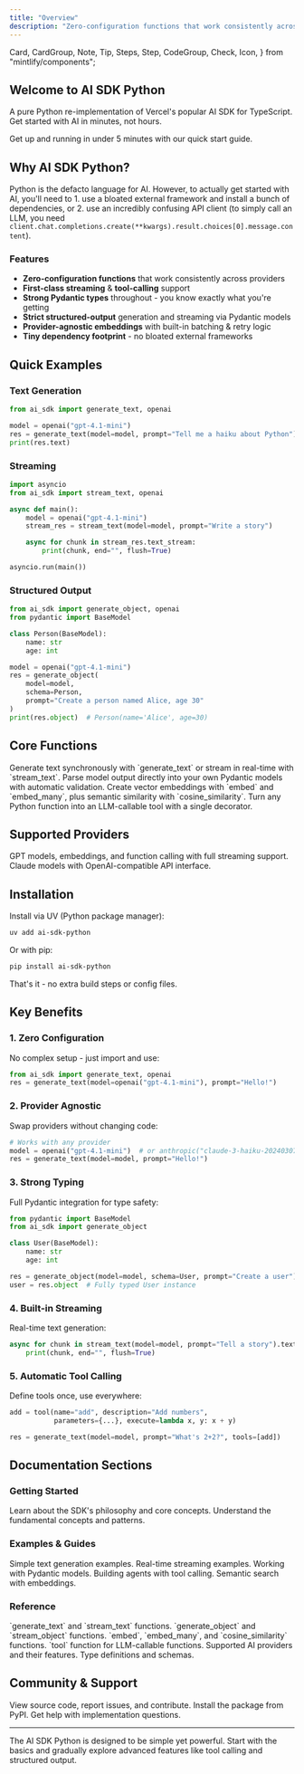 ```yaml
---
title: "Overview"
description: "Zero-configuration functions that work consistently across providers with first-class streaming, tool-calling, and structured output support."
---
```


  Card,
  CardGroup,
  Note,
  Tip,
  Steps,
  Step,
  CodeGroup,
  Check,
  Icon,
} from "mintlify/components";

## Welcome to AI SDK Python

A pure Python re-implementation of Vercel's popular AI SDK for TypeScript. Get started with AI in minutes, not hours.

<Card title="Quick Start" icon="zap" href="/sdk/introduction" horizontal>
  Get up and running in under 5 minutes with our quick start guide.
</Card>

## Why AI SDK Python?

Python is the defacto language for AI. However, to actually get started with AI, you'll need to 1. use a bloated external framework and install a bunch of dependencies, or 2. use an incredibly confusing API client (to simply call an LLM, you need `client.chat.completions.create(**kwargs).result.choices[0].message.content`).

### Features

- **Zero-configuration functions** that work consistently across providers
- **First-class streaming** & **tool-calling** support
- **Strong Pydantic types** throughout - you know exactly what you're getting
- **Strict structured-output** generation and streaming via Pydantic models
- **Provider-agnostic embeddings** with built-in batching & retry logic
- **Tiny dependency footprint** - no bloated external frameworks

## Quick Examples

### Text Generation

```python
from ai_sdk import generate_text, openai

model = openai("gpt-4.1-mini")
res = generate_text(model=model, prompt="Tell me a haiku about Python")
print(res.text)
```

### Streaming

```python
import asyncio
from ai_sdk import stream_text, openai

async def main():
    model = openai("gpt-4.1-mini")
    stream_res = stream_text(model=model, prompt="Write a story")

    async for chunk in stream_res.text_stream:
        print(chunk, end="", flush=True)

asyncio.run(main())
```

### Structured Output

```python
from ai_sdk import generate_object, openai
from pydantic import BaseModel

class Person(BaseModel):
    name: str
    age: int

model = openai("gpt-4.1-mini")
res = generate_object(
    model=model,
    schema=Person,
    prompt="Create a person named Alice, age 30"
)
print(res.object)  # Person(name='Alice', age=30)
```

## Core Functions

<CardGroup cols={2}>
<Card title="Text Generation" href="/sdk/generate_text" icon="message-square">
  Generate text synchronously with `generate_text` or stream in real-time with `stream_text`.
</Card>

<Card title="Object Generation" href="/sdk/generate_object" icon="package">
  Parse model output directly into your own Pydantic models with automatic validation.
</Card>

<Card title="Embeddings" href="/sdk/embed" icon="database">
  Create vector embeddings with `embed` and `embed_many`, plus semantic similarity with
  `cosine_similarity`.
</Card>

<Card title="Tools" href="/sdk/tool" icon="wrench">
  Turn any Python function into an LLM-callable tool with a single decorator.
</Card>
</CardGroup>

## Supported Providers

<CardGroup cols={2}>
<Card title="OpenAI" href="/sdk/providers/openai" icon="https://upload.wikimedia.org/wikipedia/commons/6/66/OpenAI_logo_2025_%28symbol%29.svg">
  GPT models, embeddings, and function calling with full streaming support.
</Card>

<Card title="Anthropic" href="/sdk/providers/anthropic" icon="https://assets.streamlinehq.com/image/private/w_300,h_300,ar_1/f_auto/v1/icons/1/anthropic-icon-wii9u8ifrjrd99btrqfgi.png/anthropic-icon-tdvkiqisswbrmtkiygb0ia.png?_a=DATAg1AAZAA0">
  Claude models with OpenAI-compatible API interface.
</Card>
</CardGroup>

## Installation

Install via UV (Python package manager):

```bash
uv add ai-sdk-python
```

Or with pip:

```bash
pip install ai-sdk-python
```

That's it - no extra build steps or config files.

## Key Benefits

### 1. **Zero Configuration**

No complex setup - just import and use:

```python
from ai_sdk import generate_text, openai
res = generate_text(model=openai("gpt-4.1-mini"), prompt="Hello!")
```

### 2. **Provider Agnostic**

Swap providers without changing code:

```python
# Works with any provider
model = openai("gpt-4.1-mini")  # or anthropic("claude-3-haiku-20240307")
res = generate_text(model=model, prompt="Hello!")
```

### 3. **Strong Typing**

Full Pydantic integration for type safety:

```python
from pydantic import BaseModel
from ai_sdk import generate_object

class User(BaseModel):
    name: str
    age: int

res = generate_object(model=model, schema=User, prompt="Create a user")
user = res.object  # Fully typed User instance
```

### 4. **Built-in Streaming**

Real-time text generation:

```python
async for chunk in stream_text(model=model, prompt="Tell a story").text_stream:
    print(chunk, end="", flush=True)
```

### 5. **Automatic Tool Calling**

Define tools once, use everywhere:

```python
add = tool(name="add", description="Add numbers",
           parameters={...}, execute=lambda x, y: x + y)

res = generate_text(model=model, prompt="What's 2+2?", tools=[add])
```

## Documentation Sections

### Getting Started

<CardGroup cols={2}>
<Card title="Introduction" href="/sdk/introduction" icon="book-open">
  Learn about the SDK's philosophy and core concepts.
</Card>

<Card title="Concepts" href="/sdk/concepts" icon="lightbulb">
  Understand the fundamental concepts and patterns.
</Card>
</CardGroup>

### Examples & Guides

<CardGroup cols={2}>
<Card title="Basic Text" href="/examples/basic-text" icon="message-square">
  Simple text generation examples.
</Card>

<Card title="Streaming" href="/examples/streaming" icon="radio">
  Real-time streaming examples.
</Card>

<Card title="Structured Output" href="/examples/structured-output" icon="package">
  Working with Pydantic models.
</Card>

<Card title="Tool Agent" href="/examples/tool-agent" icon="bot">
  Building agents with tool calling.
</Card>

<Card title="Embeddings Search" href="/examples/embeddings-search" icon="search">
  Semantic search with embeddings.
</Card>
</CardGroup>

### Reference

<CardGroup cols={2}>
<Card title="Text Generation" href="/sdk/generate_text" icon="message-square">
  `generate_text` and `stream_text` functions.
</Card>

<Card title="Object Generation" href="/sdk/generate_object" icon="package">
  `generate_object` and `stream_object` functions.
</Card>

<Card title="Embeddings" href="/sdk/embed" icon="database">
  `embed`, `embed_many`, and `cosine_similarity` functions.
</Card>

<Card title="Tools" href="/sdk/tool" icon="wrench">
  `tool` function for LLM-callable functions.
</Card>

<Card title="Providers" href="/sdk/providers" icon="server">
  Supported AI providers and their features.
</Card>

<Card title="Types" href="/sdk/types" icon="code">
  Type definitions and schemas.
</Card>
</CardGroup>

## Community & Support

<CardGroup cols={2}>
<Card title="GitHub" href="https://github.com/python-ai-sdk/sdk" icon="github">
  View source code, report issues, and contribute.
</Card>

<Card title="PyPI" href="https://pypi.org/project/ai-sdk-python/" icon="package">
  Install the package from PyPI.
</Card>

<Card title="Support" href="mailto:asanshay@bharatgupta.com" icon="mail">
  Get help with implementation questions.
</Card>
</CardGroup>

---

<Tip>
  The AI SDK Python is designed to be simple yet powerful. Start with the basics and gradually
  explore advanced features like tool calling and structured output.
</Tip>
